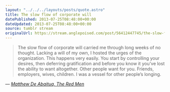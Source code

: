 ```yaml
---
layout: "../../../layouts/posts/quote.astro"
title: The slow flow of corporate will
datePublished: 2013-07-25T08:48:00+00:00
dateUpdated: 2013-07-25T08:48:00+00:00
source: tumblr stream
originalUrl: https://stream.anglepoised.com/post/56412447745/the-slow-flow-of-corporate-will-carried-me-through
---
```


> The slow flow of corporate will carried me through long weeks of no thought. Lacking a will of my own, I hosted the urges of the organization. This happens very easily. You start by controlling your desires, then deferring gratification and before you know it you&rsquo;ve lost the ability to want altogether. Other people want for you. Friends, employers, wives, children. I was a vessel for other people&rsquo;s longing.

— <cite>[Matthew De Abaitua, _The Red Men_](https://www.goodreads.com/book/show/2263657.The_Red_Men)</cite>
